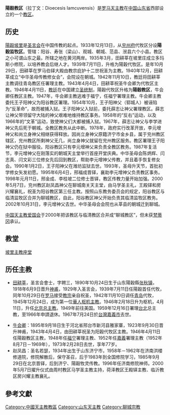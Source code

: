 {{noteTA
|T=zh-hans:天主教阳谷教区;zh-hant:天主教陽穀教區;zh-hk:天主教陽穀教區;zh-tw:天主教陽穀教區;zh-mo:天主教陽穀教區;
|1=zh-hans:天主教阳谷教区;zh-hant:天主教陽穀教區;zh-hk:天主教陽穀教區;zh-tw:天主教陽穀教區;zh-mo:天主教陽穀教區;
}}
{{Infobox Roman Catholic diocese
|Roman Catholic Diocese of = 天主教陽穀教区
|latin = Dioecesis Iamcuvensis
|image = 
|caption = 
|location = [[中国|中国]]
|territory = [[山东省|山东省]][[聊城市|聊城市]]
|population = 
|rite = 
|province = 山东
|established = 1933年
|cathedral = [[坡里天主教堂|坡里主教座堂]]
|leadership = 主教
|ordinary = 赵凤昌
|website =
}}
'''陽穀教区'''（拉丁文：Dioecesis Iamcuvensis）是[[罗马天主教|罗马天主教]]在[[中国|中国]][[山东省|山东省]]西部设立的一个[[教区|教区]]。

== 历史 ==
[[陽穀|陽穀]][[坡里|坡里]]是[[圣言会|圣言会]]在中国传教的起点。1933年12月13日，从[[兖州府|兖州府]]代牧区分设'''陽穀监牧区'''。管辖：阳谷、寿张（梁山）、观城、朝城、范县、洑县六个小县。教区之小可谓山东之最。所辖之地在黄河两岸。1935年3月，田耕莘在坡里庄成立多玛斯小修院，以培养教会后继人才。1939年7月11日，升格为陽穀代牧区。是年10月29日，田耕莘在罗马伯铎大殿由教宗庇护十二世祝圣为主教。1940年12月，田耕莘成立“中华圣母传教修女会”，会院设在朝城。1942年11月10日，教廷将田耕莘主教调往青岛教区任署理主教。1943年4月4日，田耕莘祝圣牛会卿为代牧区主教。1946年4月11日，[[教廷|教廷]]在中国建立[[圣统制|圣统制]]，陽穀代牧区升格为'''陽穀教区'''，牛会卿任教区主教。1947年，牛会卿主教逃难于福宁，任福宁署理主教。牛会卿主教委托王子阳神父为阳谷教区署理。1954年10月，王子阳神父（郓城人）被诬陷为“反革命”，故而被捕入狱。王子阳神父入狱前，委托薛志让神父署理教区。薛志让神父带领留守大陆的神父艰难地维持教区事务。1958年的“反右”运动，以及1966年的“文革”运动，致使神父们大都被捕入狱。1967年，薛志让神父与李学进神父先后死于朝城。全教区教务从此中断。1978年，政府实行改革开放，李元增神父和尚立身神父相继获得释放。因尚立身神父原籍济宁市金乡县，属于兖州教区辖区，兖州教区所剩神父无几，尚立身神父就留在兖州教区服务。教区署理王子阳神父仍在狱中服役。阳谷教区只有李元增神父来负责全教区教务。1987年复活节，李元增神父在刚落实的朝城天主堂举行首座开堂庆典。中华圣母会陈炳辉、闫志真、闫文彩三位修女先后回到教区，帮助李元增神父传教，并且着手恢复修女会。1990年1月2日，王子阳神父在潍坊监狱去世。1993年，圣母升天节，首批初学修女矢发初愿。1995年6月4日，邢福成晋铎，襄助李元增神父负责教区事务。1998年元月11日，邢金成、李桂坡二位修士晋铎，教区传教力量开始加强。2000年5月7日，兖州教区赵凤昌神父在聊城南关天主堂，由马学圣主礼，王殿铎和房兴耀襄礼，祝圣为阳谷教区第三任主教。按照山东教务委员会的规定，阳谷教区与临清监牧区合并为聊城教区，自此，阳谷教区神父开始负责其临清监牧区教务。2002年10月31日，李元增神父去世。中华圣母会会院也从莘县的朝城迁到聊城。

[[中国天主教爱国会|中国天主教爱国会]]于2000年把该教区与临清教区合并成“聊城教区”，但未获[[梵蒂冈|梵蒂冈]]承认。

== 教堂 ==
[[坡里天主教堂|坡里主教座堂]]

== 历任主教 ==
*[[田耕莘|田耕莘]]，圣言会會士，字聘三，1890年10月24日生于山东陽穀縣[[张秋镇|张秋镇]]，1918年6月9日晋升[[神甫|神甫]]，1929年入圣言会，1939年7月11日任陽穀首任代牧，同年10月29日在[[罗马|罗马]]接受[[教宗|教宗]]亲自祝圣，1942年11月10日调任[[天主教青島教區|青岛]]代牧，1945年12月24日，成为第一位[[華人|華人]][[枢机主教|枢机主教]]。1946年2月18日升为枢机，4月11日，升任[[天主教北京教區|北京]][[总主教|总主教]]。1949年前往美国。1959年12月16日署理[[天主教台北總教區|台北]]总主教，至1966年申請退休。1967年7月24日於[[台灣|台灣]][[嘉義市|嘉義市]]去世。

*[[牛会卿|牛会卿]]：1895年9月18日生于河北省邢台市新河县雅家寨，1923年9月30日晋升神甫，1943年4月4日，由田耕莘祝圣为阳穀代牧区主教。1946年4月11日任陽穀教区主教，1948年任[[福宁教区|福宁]]署理主教、1952年任[[天主教嘉義教區|嘉義]]署理主教（1952年8月7日－1969年），1973年2月28日去世，享年77岁。
*赵凤昌：圣名若瑟，1934年出生于山东济宁市，1958年－1962年在济南洪楼修道院，修院解散后，保守圣召，后于1983年到全国修院学习，1985年9月29日在北京晋铎，后到济宁、陽穀牧灵传教。1996年任济南修院神师。2000年5月7日擢升仪式由周村教区马学圣主教主持，荷泽教区王殿铎主教、临沂教区房兴耀主教襄礼。

==參考文獻==
{{reflist}}

{{中国天主教教区}}
 
[[Category:中國天主教教區|Category:中國天主教教區]]
[[Category:山东天主教|Category:山东天主教]]
[[Category:聊城宗教|Category:聊城宗教]]